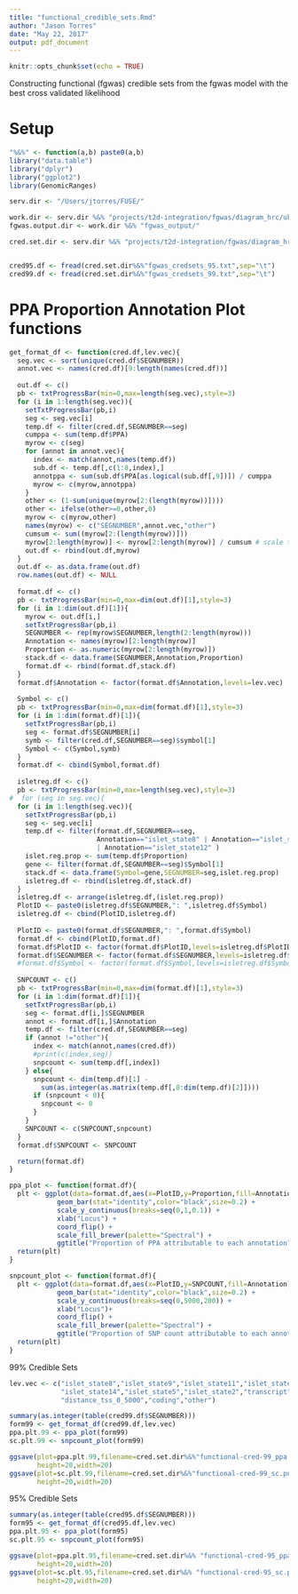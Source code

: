 ```yaml
---
title: "functional_credible_sets.Rmd"
author: "Jason Torres"
date: "May 22, 2017"
output: pdf_document
---
```


```r
knitr::opts_chunk$set(echo = TRUE)
```


Constructing functional (fgwas) credible sets from the fgwas model with the best cross validated likelihood 

# Setup 

```r

"%&%" <- function(a,b) paste0(a,b)
library("data.table")
library("dplyr")
library("ggplot2")
library(GenomicRanges)

serv.dir <- "/Users/jtorres/FUSE/"

work.dir <- serv.dir %&% "projects/t2d-integration/fgwas/diagram_hrc/ukbb-diamante-euro-manuscript/"
fgwas.output.dir <- work.dir %&% "fgwas_output/"

cred.set.dir <- serv.dir %&% "projects/t2d-integration/fgwas/diagram_hrc/ukbb-diamante-euro-manuscript/credible_sets/"


cred95.df <- fread(cred.set.dir%&%"fgwas_credsets_95.txt",sep="\t")
cred99.df <- fread(cred.set.dir%&%"fgwas_credsets_99.txt",sep="\t")

```



# PPA Proportion Annotation Plot functions 


```r


get_format_df <- function(cred.df,lev.vec){
  seg.vec <- sort(unique(cred.df$SEGNUMBER))
  annot.vec <- names(cred.df)[9:length(names(cred.df))]
  
  out.df <- c() 
  pb <- txtProgressBar(min=0,max=length(seg.vec),style=3)
  for (i in 1:length(seg.vec)){
    setTxtProgressBar(pb,i)
    seg <- seg.vec[i]
    temp.df <- filter(cred.df,SEGNUMBER==seg)
    cumppa <- sum(temp.df$PPA)
    myrow <- c(seg)
    for (annot in annot.vec){
      index <- match(annot,names(temp.df))
      sub.df <- temp.df[,c(1:8,index),]
      annotppa <- sum(sub.df$PPA[as.logical(sub.df[,9])]) / cumppa
      myrow <- c(myrow,annotppa)
    }
    other <- (1-sum(unique(myrow[2:(length(myrow))])))
    other <- ifelse(other>=0,other,0)
    myrow <- c(myrow,other)
    names(myrow) <- c("SEGNUMBER",annot.vec,"other")
    cumsum <- sum((myrow[2:(length(myrow))]))
    myrow[2:length(myrow)] <- myrow[2:length(myrow)] / cumsum # scale to give proper proportion
    out.df <- rbind(out.df,myrow)
  }
  out.df <- as.data.frame(out.df)
  row.names(out.df) <- NULL
  
  format.df <- c() 
  pb <- txtProgressBar(min=0,max=dim(out.df)[1],style=3)
  for (i in 1:dim(out.df)[1]){
    myrow <- out.df[i,]
    setTxtProgressBar(pb,i)
    SEGNUMBER <- rep(myrow$SEGNUMBER,length(2:length(myrow)))
    Annotation <- names(myrow)[2:length(myrow)]
    Proportion <- as.numeric(myrow[2:length(myrow)])
    stack.df <- data.frame(SEGNUMBER,Annotation,Proportion)
    format.df <- rbind(format.df,stack.df)
  }
  format.df$Annotation <- factor(format.df$Annotation,levels=lev.vec)
  
  Symbol <- c()
  pb <- txtProgressBar(min=0,max=dim(format.df)[1],style=3)
  for (i in 1:dim(format.df)[1]){
    setTxtProgressBar(pb,i)
    seg <- format.df$SEGNUMBER[i]
    symb <- filter(cred.df,SEGNUMBER==seg)$symbol[1]
    Symbol <- c(Symbol,symb)
  }
  format.df <- cbind(Symbol,format.df)
  
  isletreg.df <- c()
  pb <- txtProgressBar(min=0,max=length(seg.vec),style=3)
#  for (seg in seg.vec){
  for (i in 1:length(seg.vec)){
    setTxtProgressBar(pb,i)
    seg <- seg.vec[i]
    temp.df <- filter(format.df,SEGNUMBER==seg,
                      Annotation=="islet_state8" | Annotation=="islet_state9" | Annotation=="islet_state11" 
                      | Annotation=="islet_state12" )
    islet.reg.prop <- sum(temp.df$Proportion)
    gene <- filter(format.df,SEGNUMBER==seg)$Symbol[1]
    stack.df <- data.frame(Symbol=gene,SEGNUMBER=seg,islet.reg.prop)
    isletreg.df <- rbind(isletreg.df,stack.df)
  }
  isletreg.df <- arrange(isletreg.df,(islet.reg.prop))
  PlotID <- paste0(isletreg.df$SEGNUMBER,": ",isletreg.df$Symbol)
  isletreg.df <- cbind(PlotID,isletreg.df)
  
  PlotID <- paste0(format.df$SEGNUMBER,": ",format.df$Symbol)
  format.df <- cbind(PlotID,format.df)
  format.df$PlotID <- factor(format.df$PlotID,levels=isletreg.df$PlotID)
  format.df$SEGNUMBER <- factor(format.df$SEGNUMBER,levels=isletreg.df$SEGNUMBER)
  #format.df$Symbol <- factor(format.df$Symbol,levels=isletreg.df$Symbol)
  
  SNPCOUNT <- c()
  pb <- txtProgressBar(min=0,max=dim(format.df)[1],style=3)
  for (i in 1:dim(format.df)[1]){
    setTxtProgressBar(pb,i)
    seg <- format.df[i,]$SEGNUMBER
    annot <- format.df[i,]$Annotation
    temp.df <- filter(cred.df,SEGNUMBER==seg)
    if (annot !="other"){
      index <- match(annot,names(cred.df))
      #print(c(index,seg))
      snpcount <- sum(temp.df[,index])
    } else{
      snpcount <- dim(temp.df)[1] - 
        sum(as.integer(as.matrix(temp.df[,8:dim(temp.df)[2]])))
      if (snpcount < 0){
        snpcount <- 0 
      }
    }
    SNPCOUNT <- c(SNPCOUNT,snpcount)
  }
  format.df$SNPCOUNT <- SNPCOUNT 

  return(format.df)
}

ppa_plot <- function(format.df){
  plt <- ggplot(data=format.df,aes(x=PlotID,y=Proportion,fill=Annotation)) + 
            geom_bar(stat="identity",color="black",size=0.2) + 
            scale_y_continuous(breaks=seq(0,1,0.1)) + 
            xlab("Locus") + 
            coord_flip() + 
            scale_fill_brewer(palette="Spectral") +
            ggtitle("Proportion of PPA attributable to each annotation")
  return(plt)
}

snpcount_plot <- function(format.df){
  plt <- ggplot(data=format.df,aes(x=PlotID,y=SNPCOUNT,fill=Annotation)) + 
            geom_bar(stat="identity",color="black",size=0.2) + 
            scale_y_continuous(breaks=seq(0,5000,200)) + 
            xlab("Locus")+
            coord_flip() + 
            scale_fill_brewer(palette="Spectral") +
            ggtitle("Proportion of SNP count attributable to each annotation")  
  return(plt)
}


```


99% Credible Sets 

```r

lev.vec <- c("islet_state8","islet_state9","islet_state11","islet_state12",
             "islet_state14","islet_state5","islet_state2","transcript","intron",
             "distance_tss_0_5000","coding","other")

summary(as.integer(table(cred99.df$SEGNUMBER)))
form99 <- get_format_df(cred99.df,lev.vec)
ppa.plt.99 <- ppa_plot(form99)
sc.plt.99 <- snpcount_plot(form99)

ggsave(plot=ppa.plt.99,filename=cred.set.dir%&%"functional-cred-99_ppa.png",
       height=20,width=20)
ggsave(plot=sc.plt.99,filename=cred.set.dir%&%"functional-cred-99_sc.png",
       height=20,width=20)
```



95% Credible Sets  

```r

summary(as.integer(table(cred95.df$SEGNUMBER)))
form95 <- get_format_df(cred95.df,lev.vec)
ppa.plt.95 <- ppa_plot(form95)
sc.plt.95 <- snpcount_plot(form95)

ggsave(plot=ppa.plt.95,filename=cred.set.dir%&% "functional-cred-95_ppa.png",
       height=20,width=20)
ggsave(plot=sc.plt.95,filename=cred.set.dir%&% "functional-cred-95_sc.png",
       height=20,width=20)

```

